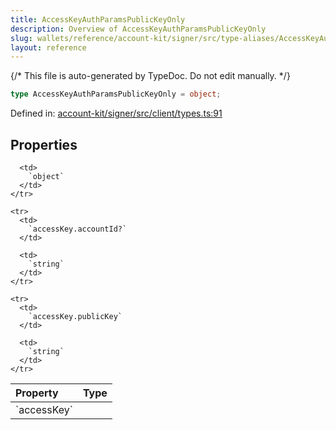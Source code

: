 ```yaml
---
title: AccessKeyAuthParamsPublicKeyOnly
description: Overview of AccessKeyAuthParamsPublicKeyOnly
slug: wallets/reference/account-kit/signer/src/type-aliases/AccessKeyAuthParamsPublicKeyOnly
layout: reference
---
```


{/* This file is auto-generated by TypeDoc. Do not edit manually. */}

```ts
type AccessKeyAuthParamsPublicKeyOnly = object;
```

Defined in: [account-kit/signer/src/client/types.ts:91](https://github.com/alchemyplatform/aa-sdk/blob/9df5be8c23af4e472bcb503c17766b16da0ad87d/account-kit/signer/src/client/types.ts#L91)

## Properties

<table>
  <thead>
    <tr>
      <th align="left">Property</th>
      <th align="left">Type</th>
    </tr>
  </thead>

  <tbody>
    <tr>
      <td>
        <a id="accesskey" /> `accessKey`
      </td>

      <td>
        `object`
      </td>
    </tr>

    <tr>
      <td>
        `accessKey.accountId?`
      </td>

      <td>
        `string`
      </td>
    </tr>

    <tr>
      <td>
        `accessKey.publicKey`
      </td>

      <td>
        `string`
      </td>
    </tr>

  </tbody>
</table>
